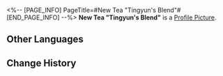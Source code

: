 <%-- [PAGE_INFO]
PageTitle=#New Tea "Tingyun's Blend"#
[END_PAGE_INFO] --%>
{{Item Infobox
|id          = 140278
|image       = Item New Tea Tingyun's Blend.png
|type        = Mission Item
|invCategory = Missions
|rarity      = 3
|effect      = Upon use, immediately heals one target ally by 36% of the ally's Max HP plus 460 extra HP.
|description = A new tea variety brewed using the improved Whale-Tide Spring, Emerald Hills, and Dawndew strains. It has a sweet, long-lasting taste, twirling about inside your mouth like clouds.
}}
'''New Tea "Tingyun's Blend"''' is a [[Profile Picture]].

==Other Languages==
{{Other Languages
|en   = New Tea "Tingyun's Blend"
|zhs  = 新茶「遏云歌」
|zht  = 新茶「遏雲歌」
|ja   = 新茶「遏雲歌」
|ko   = 새로운 차 「정운가」
|es   = Nuevo té Mezcla de Tingyun
|fr   = Nouveau thé « Choix de Tingyun »
|ru   = Новый чай «Сбор Тинъюнь»
|th   = ชาชนิดใหม่ "Tingyun's Blend"
|vi   = Trà Mới "Trà Tingyun"
|de   = Neuer Tee „Tingyuns Mischung“
|id   = Teh Baru "Tingyun's Blend"
|pt   = Novo Chá "Mistura da Tingyun"
}}

==Change History==
{{Change History|1.3}}